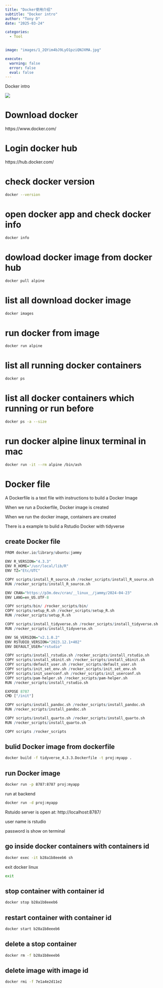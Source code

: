 ```yaml
---
title: "Docker使用介绍"
subtitle: "Docker intro"
author: "Tony D"
date: "2025-03-24"

categories: 
  - Tool

  
image: "images/1_2QYim4bJ9LyO1pziQNJXMA.jpg"

execute:
  warning: false
  error: false
  eval: false
---
```


Docker intro

![](images/my screenshots 1.png)

# Download docker

https://www.docker.com/

# Login docker hub

https://hub.docker.com/

# check docker version

```bash
docker --version
```

# open docker app and check docker info

```bash
docker info
```

# dowload docker image from docker hub

```bash
docker pull alpine
```

# list all download docker image

```bash
docker images
```


# run docker from image

```bash
docker run alpine
```


# list all running docker containers 

```bash
docker ps
```



# list all docker containers which running or run before

```bash
docker ps -a --size
```


# run docker alpine linux terminal in mac


```bash
docker run -it --rm alpine /bin/ash
```




# Docker file


A Dockerfile is a text file with instructions to build a Docker Image

When we run a Dockerfile, Docker image is created

When we run the docker image, containers are created

There is a example to bulid a Rstudio Docker with tidyverse

## create Docker file


```r
FROM docker.io/library/ubuntu:jammy

ENV R_VERSION="4.3.3"
ENV R_HOME="/usr/local/lib/R"
ENV TZ="Etc/UTC"

COPY scripts/install_R_source.sh /rocker_scripts/install_R_source.sh
RUN /rocker_scripts/install_R_source.sh

ENV CRAN="https://p3m.dev/cran/__linux__/jammy/2024-04-23"
ENV LANG=en_US.UTF-8

COPY scripts/bin/ /rocker_scripts/bin/
COPY scripts/setup_R.sh /rocker_scripts/setup_R.sh
RUN /rocker_scripts/setup_R.sh

COPY scripts/install_tidyverse.sh /rocker_scripts/install_tidyverse.sh
RUN /rocker_scripts/install_tidyverse.sh

ENV S6_VERSION="v2.1.0.2"
ENV RSTUDIO_VERSION="2023.12.1+402"
ENV DEFAULT_USER="rstudio"

COPY scripts/install_rstudio.sh /rocker_scripts/install_rstudio.sh
COPY scripts/install_s6init.sh /rocker_scripts/install_s6init.sh
COPY scripts/default_user.sh /rocker_scripts/default_user.sh
COPY scripts/init_set_env.sh /rocker_scripts/init_set_env.sh
COPY scripts/init_userconf.sh /rocker_scripts/init_userconf.sh
COPY scripts/pam-helper.sh /rocker_scripts/pam-helper.sh
RUN /rocker_scripts/install_rstudio.sh

EXPOSE 8787
CMD ["/init"]

COPY scripts/install_pandoc.sh /rocker_scripts/install_pandoc.sh
RUN /rocker_scripts/install_pandoc.sh

COPY scripts/install_quarto.sh /rocker_scripts/install_quarto.sh
RUN /rocker_scripts/install_quarto.sh

COPY scripts /rocker_scripts
```




## bulid Docker image from dockerfile
```bash
docker build -f tidyverse_4.3.3.Dockerfile -t proj:myapp .
```




## run Docker image


```bash
docker run -p 8787:8787 proj:myapp
```



run at backend

```bash
docker run -d proj:myapp
```

Rstuido server is open at: http://localhost:8787/

user name is rstudio

password is show on terminal

## go inside docker containers with containers id


```bash
docker exec -it b28a1b8eeeb6 sh
```

exit docker linux

```bash
exit
```

## stop container with container id

```bash
docker stop b28a1b8eeeb6 
```


## restart container with container id

```bash
docker start b28a1b8eeeb6
```

## delete a stop container
```bash
docker rm -f b28a1b8eeeb6
```

## delete image with image id

```bash
docker rmi -f 7e1a4e2d11e2
```










